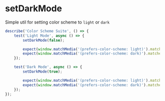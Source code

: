 
<Meta title="jest/setDarkMode"/>

# setDarkMode

Simple util for setting color scheme to `light` or `dark`

```typescript
describe('Color Scheme Suite', () => {
    test('Light Mode', async () => {
        setDarkMode(false);

        expect(window.matchMedia('(prefers-color-scheme: light)').matches).toBe(true);
        expect(window.matchMedia('(prefers-color-scheme: dark)').matches).toBe(false);
    });

    test('Dark Mode', async () => {
        setDarkMode(true);

        expect(window.matchMedia('(prefers-color-scheme: light)').matches).toBe(false);
        expect(window.matchMedia('(prefers-color-scheme: dark)').matches).toBe(true);
    });
});
```